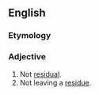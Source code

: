 ==English==

===Etymology===
{{prefix|en|non|residual}}

===Adjective===
{{en-adj|-}}

# Not [[residual]].
# Not leaving a [[residue]].
